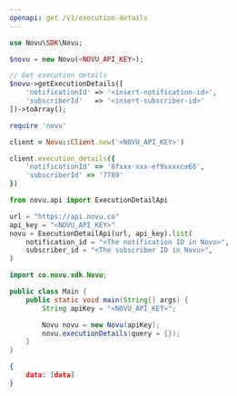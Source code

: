 ```yaml
---
openapi: get /v1/execution-details
---
```


<RequestExample>


```php PHP
use Novu\SDK\Novu;

$novu = new Novu(<NOVU_API_KEY>);

// Get execution details
$novu->getExecutionDetails([
    'notificationId' => '<insert-notification-id>',
    'subscriberId'   => '<insert-subscriber-id>'
])->toArray();

```

```ruby Ruby
require 'novu'

client = Novu::Client.new('<NOVU_API_KEY>')

client.execution_details({
    'notificationId' => '8fxxx-xxx-ef9xxxxce66',
    'subscriberId' => '7789'
})
```

```python Python
from novu.api import ExecutionDetailApi

url = "https://api.novu.co"
api_key = "<NOVU_API_KEY>"
novu = ExecutionDetailApi(url, api_key).list(
    notification_id = "<The notification ID in Novu>",
    subscriber_id = "<The subscriber ID in Novu>",
)
```

```java Java
import co.novu.sdk.Novu;

public class Main {
    public static void main(String[] args) {
        String apiKey = "<NOVU_API_KEY>";

        Novu novu = new Novu(apiKey);
        novu.executionDetails(query = {});
    }
}
```

</RequestExample>

<ResponseExample>

```json Response
{
    data: [data]
}
```

</ResponseExample>